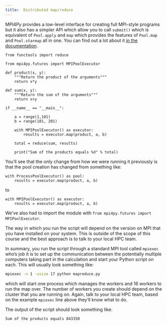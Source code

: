 ```yaml
---
title:  Distributed map/reduce
---
```


MPI4Py provides a low-level interface for creating full MPI-style programs but it also has a simpler API which allow you to call `submit()` which is equivalent of `Pool.apply` and `map` which provides the features of `Pool.map` and `Pool.starmap` all in one. You can find out a lot about it [in the documentation](https://mpi4py.readthedocs.io/en/stable/mpi4py.futures.html).


```.python

from functools import reduce

from mpi4py.futures import MPIPoolExecutor

def product(x, y):
    """Return the product of the arguments"""
    return x*y

def sum(x, y):
    """Return the sum of the arguments"""
    return x+y

if __name__ == "__main__":

    a = range(1,101)
    b = range(101, 201)

    with MPIPoolExecutor() as executor:
        results = executor.map(product, a, b)

    total = reduce(sum, results)

    print("Sum of the products equals %d" % total)
```



You'll see that the only change from how we were running it previously is that the pool creation has changed from something like:

```.python
with ProcessPoolExecutor() as pool:
    results = executor.map(product, a, b)
```

to

```.python
with MPIPoolExecutor() as executor:
    results = executor.map(product, a, b)
```

We've also had to import the module with `from mpi4py.futures import MPIPoolExecutor`.

The way in which you run the script will depend on the version on MPI that you have installed on your system. This is outside of the scope of this course and the best approach is to talk to your local HPC team.

In summary, you run the script through a standard MPI tool called `mpiexec` who's job it is to set up the communication between the potentially multiple computers taking part in the calculation and start your Python script on each. This will usually look something like:

```bash
mpiexec -n 1 -usize 17 python mapreduce.py
```

which will start one process which manages the workers and 16 workers to run the map over. The number of workers you create should depend on the cluster that you are running on. Again, talk to your local HPC team, based on the example `mpiexec` line above they'll know what to do.

The output of the script should look something like:

```
Sum of the products equals 843350
```
